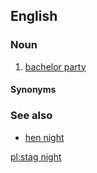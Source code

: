 ==English==

===Noun===
{{en-noun|head=[[stag]] [[night]]}}

# {{label|en|British}} [[bachelor party]]

====Synonyms====
{{See also|Wikisaurus:bachelor party}}

===See also===
* [[hen night]]

[[pl:stag night]]